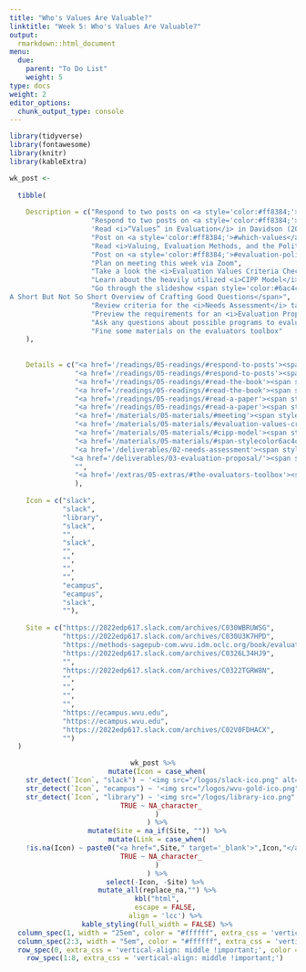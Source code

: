 ```yaml
---
title: "Who's Values Are Valuable?"
linktitle: "Week 5: Who's Values Are Valuable?"
output:
  rmarkdown::html_document
menu:
  due:
    parent: "To Do List"
    weight: 5
type: docs
weight: 2
editor_options: 
  chunk_output_type: console
---
```


```r
library(tidyverse)
library(fontawesome)
library(knitr)
library(kableExtra)
```

```r

wk_post <- 
  
  tibble(
    
    Description = c("Respond to two posts on <a style='color:#ff8384;'>#ranking-criteria</a>",
                    "Respond to two posts on <a style='color:#ff8384;'>#causality-conundrum</a>",
                    'Read <i>“Values” in Evaluation</i> in Davidson (2004)',
                    "Post on <a style='color:#ff8384;'>#which-values</a>",
                    "Read <i>Valuing, Evaluation Methods, and the Politicization of the Evaluation Process</i>",
                    "Post on <a style='color:#ff8384;'>#evaluation-politicization</a>",
                    "Plan on meeting this week via Zoom",
                    "Take a look the <i>Evaluation Values Criteria Checklist</i>",
                    "Learn about the heavily utilized <i>CIPP Model</i>",
                    "Go through the slideshow <span style='color:#6ac4cd;font-weight:bold'>Survey Design:
A Short But Not So Short Overview of Crafting Good Questions</span>",
                    "Review criteria for the <i>Needs Assessment</i> task due in <i><b>two weeks</b></i>",
                    "Preview the requirements for an <i>Evaluation Proposal</i> due in <i><b>three weeks</b></i>",
                    "Ask any questions about possible programs to evaluate at <a style='color:#ff8384;'>#lets-talk-about-an-evaluation</a>",
                    "Fine some materials on the evaluators toolbox"
    ),
    
    
    Details = c("<a href='/readings/05-readings/#respond-to-posts'><span style='font-size: 25px; color: #89cff0;'><i class='fas fa-info-circle'></i></span></a>",
                "<a href='/readings/05-readings/#respond-to-posts'><span style='font-size: 25px; color: #89cff0;'><i class='fas fa-info-circle'></i></span></a>",
                "<a href='/readings/05-readings/#read-the-book'><span style='font-size: 25px; color: #89cff0;'><i class='fas fa-info-circle'></i></span></a>",
                "<a href='/readings/05-readings/#read-the-book'><span style='font-size: 25px; color: #89cff0;'><i class='fas fa-info-circle'></i></span></a>",
                "<a href='/readings/05-readings/#read-a-paper'><span style='font-size: 25px; color: #89cff0;'><i class='fas fa-info-circle'></i></span></a>",
                "<a href='/readings/05-readings/#read-a-paper'><span style='font-size: 25px; color: #89cff0;'><i class='fas fa-info-circle'></i></span></a>",
                "<a href='/materials/05-materials/#meeting'><span style='font-size: 25px; color: #89cff0;'><i class='fas fa-info-circle'></i></span></a>",
                "<a href='/materials/05-materials/#evaluation-values-criteria-checklist'><span style='font-size: 25px; color: #89cff0;'><i class='fas fa-info-circle'></i></span></a>",
                "<a href='/materials/05-materials/#cipp-model'><span style='font-size: 25px; color: #89cff0;'><i class='fas fa-info-circle'></i></span></a>",
                "<a href='/materials/05-materials/#span-stylecolor6ac4cdfont-weightboldsurvey-designspan'><span style='font-size: 25px; color: #89cff0;'><i class='fas fa-info-circle'></i></span></a>",
                "<a href='/deliverables/02-needs-assessment'><span style='font-size: 25px; color: #89cff0;'><i class='fas fa-info-circle'></i></span></a>",
               "<a href='/deliverables/03-evaluation-proposal/'><span style='font-size: 25px; color: #89cff0;'><i class='fas fa-info-circle'></i></span></a>",
                "",
                "<a href='/extras/05-extras/#the-evaluators-toolbox'><span style='font-size: 25px; color: #89cff0;'><i class='fas fa-info-circle'></i></span></a>"
                ),
    
    Icon = c("slack", 
             "slack",
             "library", 
             "slack",
             "",
             "slack",
             "",
             "",
             "",
             "",
             "ecampus",
             "ecampus",
             "slack",
             ""),
    
    Site = c("https://2022edp617.slack.com/archives/C030WBRUWSG",
             "https://2022edp617.slack.com/archives/C030U3K7HPD",
             "https://methods-sagepub-com.wvu.idm.oclc.org/book/evaluation-methodology-basics/n6.xml",
             "https://2022edp617.slack.com/archives/C0326L34HJ9",
             "",
             "https://2022edp617.slack.com/archives/C0322TGRW8N",
             "",
             "",
             "",
             "",
             "https://ecampus.wvu.edu",
             "https://ecampus.wvu.edu",
             "https://2022edp617.slack.com/archives/C02V0FDHACX",
             "")
  )
```

<center>
```r
wk_post %>%
  mutate(Icon = case_when(
    str_detect(`Icon`, "slack") ~ '<img src="/logos/slack-ico.png" alt="Slack icon" width="25">',
    str_detect(`Icon`, "ecampus") ~ '<img src="/logos/wvu-gold-ico.png" alt="Slack icon" width="25">',
    str_detect(`Icon`, "library") ~ '<img src="/logos/library-ico.png" alt="Slack icon" width="25">',
    TRUE ~ NA_character_
  )
  ) %>%
  mutate(Site = na_if(Site, "")) %>%
  mutate(Link = case_when(
    !is.na(Icon) ~ paste0("<a href=",Site," target='_blank'>",Icon,"</a>"),
    TRUE ~ NA_character_
  )
  ) %>%
  select(-Icon, -Site) %>% 
  mutate_all(replace_na,"") %>%
  kbl("html",
      escape = FALSE,
      align = 'lcc') %>%
  kable_styling(full_width = FALSE) %>%
  column_spec(1, width = "25em", color = "#ffffff", extra_css = 'vertical-align: middle !important;') %>%
  column_spec(2:3, width = "5em", color = "#ffffff", extra_css = 'vertical-align: middle !important;') %>%
  row_spec(0, extra_css = 'vertical-align: middle !important;', color = "#f7f7f7") %>%
  row_spec(1:8, extra_css = 'vertical-align: middle !important;') 
```
</center>
